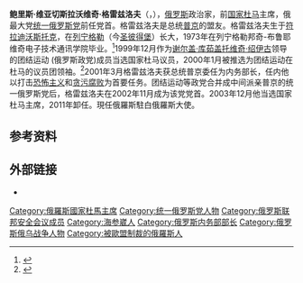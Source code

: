 {{Infobox Politician
| 前綴尊稱   = 
| 姓名       = 鲍里斯·维亚切斯拉沃维奇·格雷兹洛夫<br>Борис Вячеславович Грызлов
| 後綴尊稱   = 
| 圖像       = Boris Gryzlov 2006.jpg
| 圖像大小   = 250px
| 羅馬拼音   = Boris Vyacheslavovich Gryzlov
| 本名       = 
| 英文名     =
| 字         = 
| 號         =  
| 出生名     =
| 出生日期   = {{Birth date and age|1950|12|15}}
| 出生地     = {{USSR}}[[濱海邊疆區|濱海邊疆區]][[符拉迪沃斯托克|符拉迪沃斯托克]]
| 死亡日期   = <!-- {{Death date and age|YYYY|MM|DD|YYYY|MM|DD}} -->
| 死亡地     = 
| 死因       = 
| 墓地       = 
| 墓地坐標   = <!-- {{Coord|LAT|LONG|display=inline}} -->
| 紀念建築   = 
| 居住地     = 
| 國籍       = {{USSR}}<br>{{RUS}}
| 籍貫       = <!-- （僅限部分地區人士使用） -->
| 別名       = 
| 種族       = 
| 語言       = 
| 公民權     = 
| 教育程度   = 
| 母校       = 
| 職業       = [[政治家|政治家]]
| 活躍時期   = 
| 組織       = 
| 機構       = 
| 受影響於   = 
| 影響於     = 
| 家鄉       = 
|office1=[[俄罗斯联邦|国家杜马主席]]
|term_start1=2003年12月29日
|term_end1=2011年12月14日
|predecessor1=[[根纳季·谢列兹尼奥夫|根纳季·谢列兹尼奥夫]]
|successor1=[[謝爾蓋·納雷什金|謝爾蓋·納雷什金]]
|office2=[[俄罗斯内务部|俄罗斯内务部部长]]
|term_start2=2001年3月28日
|term_end2=2003年12月24日
|predecessor2=[[弗拉基米尔·鲁沙伊洛|弗拉基米尔·鲁沙伊洛]]
|successor2=拉什德·努尔加利耶夫
| 政黨       = [[苏联共产党|苏联共产党]]<br>[[统一俄罗斯党|统一俄罗斯党]]
| 政治運動   = 
| 競爭者     = 
| 董事會     = 
| 宗教信仰   = 
| 宗派       = 
| 配偶       = 
| 伴侶       = 
| 子女       = 
| 父母       = 
| 親屬       = 
| 呼號       = 
| 獲獎       = {{二级祖国功勋勋章}} {{三级祖国功勋勋章}} {{亚历山大·涅夫斯基勋章 (俄罗斯联邦)}}
|signature= Signature of Boris Gryzlov.png
| module     = 
| 網站       = {{official|http://www.gryzlov.ru/}}
| 腳註       = 
| 寬度       = 
}}
'''鲍里斯·维亚切斯拉沃维奇·格雷兹洛夫'''（{{lang-ru|'''Борис Вячеславович Грызлов'''}}，{{bd|1950年|12月15日|catIdx=G}}），[[俄罗斯|俄罗斯]]政治家，前[[国家杜马|国家杜马]]主席，俄最大党[[统一俄罗斯党|统一俄罗斯党]]前任党首。格雷兹洛夫是总统[[弗拉基米尔·弗拉基米罗维奇·普京|普京]]的盟友。格雷兹洛夫生于[[符拉迪沃斯托克|符拉迪沃斯托克]]，在[[列宁格勒|列宁格勒]]（今[[圣彼得堡|圣彼得堡]]）长大，1973年在列宁格勒邦奇-布鲁耶维奇电子技术通讯学院毕业。<ref>{{cite web|url=http://rusnews.cn/db_zhumingrenwu/20060101/41414175.html|title=鲍里斯·维亚切斯拉沃维奇·格雷兹洛夫|publisher=俄新网|accessdate=2007-12-05|deadurl=yes|archiveurl=https://web.archive.org/web/20080513094609/http://rusnews.cn/db_zhumingrenwu/20060101/41414175.html|archivedate=2008-05-13}}</ref>1999年12月作为[[谢尔盖·库茹盖托维奇·绍伊古|谢尔盖·库茹盖托维奇·绍伊古]]领导的团结运动 (俄罗斯政党)成员当选国家杜马议员，2000年1月被推选为团结运动在杜马的议员团领袖。<ref>{{cite web|url=http://news.xinhuanet.com/ziliao/2003-12/30/content_1254230.htm|title=俄罗斯国家杜马主席格雷兹洛夫|accessdate=2007-12-05|publisher=新华网|deadurl=yes|archiveurl=https://web.archive.org/web/20080726194713/http://news.xinhuanet.com/ziliao/2003-12/30/content_1254230.htm|archivedate=2008-07-26}}</ref>2001年3月格雷兹洛夫获总统普京委任为内务部长，任内他以打击[[恐怖主义|恐怖主义]]和[[贪污腐败|贪污腐败]]为首要任务。团结运动等政党合并成中间派亲普京的统一俄罗斯党后，格雷兹洛夫在2002年11月成为该党党首。2003年12月他当选国家杜马主席，2011年卸任。現任俄羅斯駐白俄羅斯大使。

== 参考资料 ==
{{reflist}}

== 外部链接 ==
* {{official|http://www.gryzlov.ru/}}

{{start box}}
{{succession box|弗拉基米尔·鲍里索维奇·鲁沙伊洛|拉什德·古马罗维奇·努尔加利耶夫|[[俄罗斯内务部长|俄罗斯内务部长]]|2001年－2003年}}
{{succession box|[[根纳季·谢列兹尼奥夫|根纳季·谢列兹尼奥夫]]|[[謝爾蓋·納雷什金|謝爾蓋·納雷什金]]|[[国家杜马主席|国家杜马主席]]|2003年－2011年
}}
{{end box}}

{{Authority control}}
{{DEFAULTSORT:Gryzlov, Boris}}
[[Category:俄羅斯國家杜馬主席|Category:俄羅斯國家杜馬主席]]
[[Category:统一俄罗斯党人物|Category:统一俄罗斯党人物]]
[[Category:俄罗斯联邦安全会议成员|Category:俄罗斯联邦安全会议成员]]
[[Category:海参崴人|Category:海参崴人]]
[[Category:俄罗斯内务部部长|Category:俄罗斯内务部部长]]
[[Category:俄罗斯俄乌战争人物|Category:俄罗斯俄乌战争人物]]
[[Category:被歐盟制裁的俄羅斯人|Category:被歐盟制裁的俄羅斯人]]